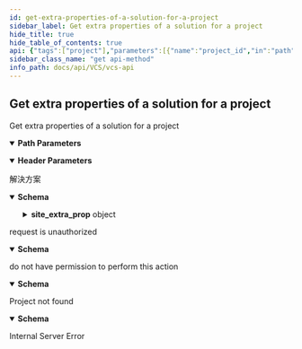 ```yaml
---
id: get-extra-properties-of-a-solution-for-a-project
sidebar_label: Get extra properties of a solution for a project
hide_title: true
hide_table_of_contents: true
api: {"tags":["project"],"parameters":[{"name":"project_id","in":"path","description":"專案ID","required":true,"schema":{"type":"integer"}},{"name":"solutions_id","in":"path","description":"方案ID","required":true,"schema":{"type":"integer"}},{"name":"x-api-host","in":"header","description":"認證必要參數","required":true,"schema":{"type":"string","default":"openstack-taichung-default-2"},"examples":{"production":{"summary":"production","value":"openstack-taichung-default-2"},"staging":{"summary":"staging","value":"openstack-taichung-default"}}}],"responses":{"200":{"description":"解決方案","content":{"application/json":{"schema":{"type":"object","properties":{"id":{"type":"integer","format":"int64"},"site_extra_prop":{"type":"object","properties":{"static-ip":{"type":"array","items":{"type":"string"}},"locale":{"type":"array","items":{"type":"string"}},"image":{"type":"array","items":{"type":"string"}},"private-network":{"type":"array","items":{"type":"string"}},"timezone":{"type":"array","items":{"type":"string"}},"system-volume-type":{"type":"array","items":{"type":"string"}},"floating-ip":{"type":"array","items":{"type":"string"}},"flavor":{"type":"array","items":{"type":"string"}},"volume-type":{"type":"array","items":{"type":"string"}},"password":{"type":"string"},"ports":{"type":"string"},"volume-size":{"type":"string"}}}}}}}},"401":{"description":"request is unauthorized","content":{"application/json":{"schema":{"type":"object","properties":{"message":{"type":"string"}},"example":{"message":"Your request is unauthorized"}}}}},"403":{"description":"do not have permission to perform this action","content":{"application/json":{"schema":{"type":"object","properties":{"message":{"type":"string"}},"example":{"message":"40301: You do not have permission to perform this action."}}}}},"404":{"description":"Project not found","content":{"application/json":{"schema":{"type":"object","properties":{"message":{"type":"string"}},"example":{"message":"40401: Project {project_id} not found"}}}}},"500":{"description":"Internal Server Error","content":{}}},"description":"Get extra properties of a solution for a project","method":"get","path":"/projects/{project_id}/solutions/{solutions_id}/","servers":[{"description":"production url","url":"https://apigateway.twcc.ai/api/v3/openstack-taichung-default-2/"},{"description":"staging url","url":"https://apigateway.twcc.tw/api/v3/openstack-taichung-default/"}],"security":[{"ApiKeyAuth":[]}],"securitySchemes":{"ApiKeyAuth":{"type":"apiKey","in":"header","name":"x-api-key"}},"info":{"version":"1.3.0","title":"VCS API"},"postman":{"name":"Get extra properties of a solution for a project","description":{"type":"text/plain"},"url":{"path":["projects",":project_id","solutions",":solutions_id",""],"host":["{{baseUrl}}"],"query":[],"variable":[{"disabled":false,"description":{"content":"(Required) 專案ID","type":"text/plain"},"type":"any","value":"","key":"project_id"},{"disabled":false,"description":{"content":"(Required) 方案ID","type":"text/plain"},"type":"any","value":"","key":"solutions_id"}]},"header":[{"disabled":false,"description":{"content":"(Required) 認證必要參數","type":"text/plain"},"key":"x-api-host","value":""},{"key":"Accept","value":"application/json"}],"method":"GET"}}
sidebar_class_name: "get api-method"
info_path: docs/api/VCS/vcs-api
---
```



## Get extra properties of a solution for a project



Get extra properties of a solution for a project

<details style={{"marginBottom":"1rem"}} data-collapsed={false} open={true}><summary style={{}}><strong>Path Parameters</strong></summary><div><ul><ParamsItem className={"paramsItem"} param={{"name":"project_id","in":"path","description":"專案ID","required":true,"schema":{"type":"integer"}}}></ParamsItem><ParamsItem className={"paramsItem"} param={{"name":"solutions_id","in":"path","description":"方案ID","required":true,"schema":{"type":"integer"}}}></ParamsItem></ul></div></details><details style={{"marginBottom":"1rem"}} data-collapsed={false} open={true}><summary style={{}}><strong>Header Parameters</strong></summary><div><ul><ParamsItem className={"paramsItem"} param={{"name":"x-api-host","in":"header","description":"認證必要參數","required":true,"schema":{"type":"string","default":"openstack-taichung-default-2"},"examples":{"production":{"summary":"production","value":"openstack-taichung-default-2"},"staging":{"summary":"staging","value":"openstack-taichung-default"}}}}></ParamsItem></ul></div></details><div><ApiTabs><TabItem label={"200"} value={"200"}><div>

解決方案

</div><div><details style={{}} data-collapsed={false} open={true}><summary style={{"textAlign":"left"}}><strong>Schema</strong></summary><div style={{"textAlign":"left","marginLeft":"1rem"}}></div><ul style={{"marginLeft":"1rem"}}><SchemaItem collapsible={false} name={"id"} required={false} schemaDescription={undefined} schemaName={"int64"} qualifierMessage={undefined}></SchemaItem><SchemaItem collapsible={true} className={"schemaItem"}><details style={{}}><summary style={{}}><strong>site_extra_prop</strong><span style={{"opacity":"0.6"}}> object</span></summary><div style={{"marginLeft":"1rem"}}><ul><SchemaItem collapsible={false} name={"static-ip"} required={false} schemaDescription={undefined} schemaName={"string[]"} qualifierMessage={undefined}></SchemaItem><SchemaItem collapsible={false} name={"locale"} required={false} schemaDescription={undefined} schemaName={"string[]"} qualifierMessage={undefined}></SchemaItem><SchemaItem collapsible={false} name={"image"} required={false} schemaDescription={undefined} schemaName={"string[]"} qualifierMessage={undefined}></SchemaItem><SchemaItem collapsible={false} name={"private-network"} required={false} schemaDescription={undefined} schemaName={"string[]"} qualifierMessage={undefined}></SchemaItem><SchemaItem collapsible={false} name={"timezone"} required={false} schemaDescription={undefined} schemaName={"string[]"} qualifierMessage={undefined}></SchemaItem><SchemaItem collapsible={false} name={"system-volume-type"} required={false} schemaDescription={undefined} schemaName={"string[]"} qualifierMessage={undefined}></SchemaItem><SchemaItem collapsible={false} name={"floating-ip"} required={false} schemaDescription={undefined} schemaName={"string[]"} qualifierMessage={undefined}></SchemaItem><SchemaItem collapsible={false} name={"flavor"} required={false} schemaDescription={undefined} schemaName={"string[]"} qualifierMessage={undefined}></SchemaItem><SchemaItem collapsible={false} name={"volume-type"} required={false} schemaDescription={undefined} schemaName={"string[]"} qualifierMessage={undefined}></SchemaItem><SchemaItem collapsible={false} name={"password"} required={false} schemaDescription={undefined} schemaName={"string"} qualifierMessage={undefined}></SchemaItem><SchemaItem collapsible={false} name={"ports"} required={false} schemaDescription={undefined} schemaName={"string"} qualifierMessage={undefined}></SchemaItem><SchemaItem collapsible={false} name={"volume-size"} required={false} schemaDescription={undefined} schemaName={"string"} qualifierMessage={undefined}></SchemaItem></ul></div></details></SchemaItem></ul></details></div></TabItem><TabItem label={"401"} value={"401"}><div>

request is unauthorized

</div><div><details style={{}} data-collapsed={false} open={true}><summary style={{"textAlign":"left"}}><strong>Schema</strong></summary><div style={{"textAlign":"left","marginLeft":"1rem"}}></div><ul style={{"marginLeft":"1rem"}}><SchemaItem collapsible={false} name={"message"} required={false} schemaDescription={undefined} schemaName={"string"} qualifierMessage={undefined}></SchemaItem></ul></details></div></TabItem><TabItem label={"403"} value={"403"}><div>

do not have permission to perform this action

</div><div><details style={{}} data-collapsed={false} open={true}><summary style={{"textAlign":"left"}}><strong>Schema</strong></summary><div style={{"textAlign":"left","marginLeft":"1rem"}}></div><ul style={{"marginLeft":"1rem"}}><SchemaItem collapsible={false} name={"message"} required={false} schemaDescription={undefined} schemaName={"string"} qualifierMessage={undefined}></SchemaItem></ul></details></div></TabItem><TabItem label={"404"} value={"404"}><div>

Project not found

</div><div><details style={{}} data-collapsed={false} open={true}><summary style={{"textAlign":"left"}}><strong>Schema</strong></summary><div style={{"textAlign":"left","marginLeft":"1rem"}}></div><ul style={{"marginLeft":"1rem"}}><SchemaItem collapsible={false} name={"message"} required={false} schemaDescription={undefined} schemaName={"string"} qualifierMessage={undefined}></SchemaItem></ul></details></div></TabItem><TabItem label={"500"} value={"500"}><div>

Internal Server Error

</div><div></div></TabItem></ApiTabs></div>
      